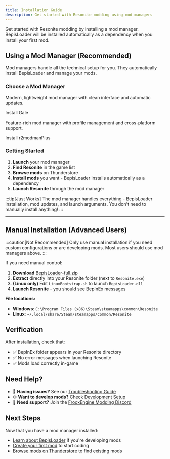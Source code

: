 ```yaml
---
title: Installation Guide
description: Get started with Resonite modding using mod managers
---
```



Get started with Resonite modding by installing a mod manager. BepisLoader will be installed automatically as a dependency when you install your first mod.

## Using a Mod Manager (Recommended)

Mod managers handle all the technical setup for you. They automatically install BepisLoader and manage your mods.

### Choose a Mod Manager

<CardGrid>
	<Card title="Gale" icon="rocket">
		<p>Modern, lightweight mod manager with clean interface and automatic updates.</p>
		<LinkButton
			href="https://github.com/Kesomannen/gale?tab=readme-ov-file#installation"
			target={'_blank'}
			rel={'external'}
		>
			Install Gale
		</LinkButton>
	</Card>
	<Card title="r2modmanPlus" icon="setting">
		<p>Feature-rich mod manager with profile management and cross-platform support.</p>
		<LinkButton
			href="https://github.com/ebkr/r2modmanPlus?tab=readme-ov-file#installing"
			target={'_blank'}
			rel={'external'}
		>
			Install r2modmanPlus
		</LinkButton>
	</Card>
</CardGrid>

### Getting Started

1. **Launch** your mod manager
2. **Find Resonite** in the game list
3. **Browse mods** on Thunderstore
4. **Install mods** you want - BepisLoader installs automatically as a dependency
5. **Launch Resonite** through the mod manager

:::tip[Just Works]
The mod manager handles everything - BepisLoader installation, mod updates, and launch arguments. You don't need to manually install anything!
:::

---

## Manual Installation (Advanced Users)

:::caution[Not Recommended]
Only use manual installation if you need custom configurations or are developing mods. Most users should use mod managers above.
:::

If you need manual control:

1. **Download** [BepisLoader-full.zip](https://github.com/art0007i/BepisLoader/releases/latest)
2. **Extract** directly into your Resonite folder (next to `Resonite.exe`)
3. **(Linux only)** Edit `LinuxBootstrap.sh` to launch `BepisLoader.dll`
4. **Launch Resonite** - you should see BepInEx messages

**File locations:**

- **Windows**: `C:\Program Files (x86)\Steam\steamapps\common\Resonite`
- **Linux**: `~/.local/share/Steam/steamapps/common/Resonite`

## Verification

After installation, check that:

- ✅ BepInEx folder appears in your Resonite directory
- ✅ No error messages when launching Resonite
- ✅ Mods load correctly in-game

## Need Help?

- 🔧 **Having issues?** See our [Troubleshooting Guide](/getting-started/troubleshooting/)
- ⚙️ **Want to develop mods?** Check [Development Setup](/getting-started/bepisloader-setup/)
- 💬 **Need support?** Join the [FrooxEngine Modding Discord](https://discord.gg/vCDJK9xyvm)

## Next Steps

Now that you have a mod manager installed:

- [Learn about BepisLoader](/getting-started/bepisloader/introduction/) if you're developing mods
- [Create your first mod](/getting-started/first-mod/) to start coding
- [Browse mods on Thunderstore](https://thunderstore.io/c/resonite/) to find existing mods
